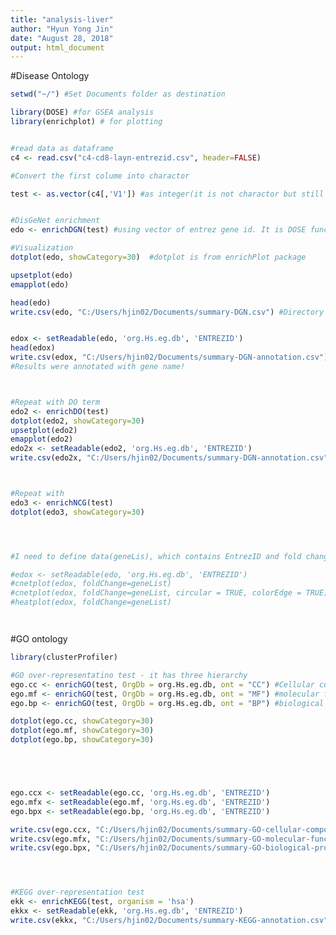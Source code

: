 ```yaml
---
title: "analysis-liver"
author: "Hyun Yong Jin"
date: "August 28, 2018"
output: html_document
---
```


#Disease Ontology

```r

setwd("~/") #Set Documents folder as destination

library(DOSE) #for GSEA analysis
library(enrichplot) # for plotting


#read data as dataframe
c4 <- read.csv("c4-cd8-layn-entrezid.csv", header=FALSE) 

#Convert the first colume into charactor

test <- as.vector(c4[,'V1']) #as integer(it is not charactor but still works)


#DisGeNet enrichment
edo <- enrichDGN(test) #using vector of entrez gene id. It is DOSE function. Enrichment analysis based on the DisGeNeT.

#Visualization
dotplot(edo, showCategory=30)  #dotplot is from enrichPlot package

upsetplot(edo)
emapplot(edo)

head(edo)
write.csv(edo, "C:/Users/hjin02/Documents/summary-DGN.csv") #Directory setting has an issue. Set up destination manually. "Summary function" is not necessary. It will automatically convert the data


edox <- setReadable(edo, 'org.Hs.eg.db', 'ENTREZID')
head(edox)
write.csv(edox, "C:/Users/hjin02/Documents/summary-DGN-annotation.csv")
#Results were annotated with gene name!



#Repeat with DO term
edo2 <- enrichDO(test)
dotplot(edo2, showCategory=30) 
upsetplot(edo2)
emapplot(edo2)
edo2x <- setReadable(edo2, 'org.Hs.eg.db', 'ENTREZID')
write.csv(edo2x, "C:/Users/hjin02/Documents/summary-DGN-annotation.csv")



#Repeat with 
edo3 <- enrichNCG(test)
dotplot(edo3, showCategory=30) 




#I need to define data(geneLis), which contains EntrezID and fold change. from edox, fold-change is start to be considered

#edox <- setReadable(edo, 'org.Hs.eg.db', 'ENTREZID')
#cnetplot(edox, foldChange=geneList)
#cnetplot(edox, foldChange=geneList, circular = TRUE, colorEdge = TRUE)
#heatplot(edox, foldChange=geneList)




```




#GO ontology
```r

library(clusterProfiler)

#GO over-representatino test - it has three hierarchy
ego.cc <- enrichGO(test, OrgDb = org.Hs.eg.db, ont = "CC") #Cellular component
ego.mf <- enrichGO(test, OrgDb = org.Hs.eg.db, ont = "MF") #molecular function
ego.bp <- enrichGO(test, OrgDb = org.Hs.eg.db, ont = "BP") #biological process

dotplot(ego.cc, showCategory=30) 
dotplot(ego.mf, showCategory=30) 
dotplot(ego.bp, showCategory=30) 





ego.ccx <- setReadable(ego.cc, 'org.Hs.eg.db', 'ENTREZID')
ego.mfx <- setReadable(ego.mf, 'org.Hs.eg.db', 'ENTREZID')
ego.bpx <- setReadable(ego.bp, 'org.Hs.eg.db', 'ENTREZID')

write.csv(ego.ccx, "C:/Users/hjin02/Documents/summary-GO-cellular-component.csv")
write.csv(ego.mfx, "C:/Users/hjin02/Documents/summary-GO-molecular-function.csv")
write.csv(ego.bpx, "C:/Users/hjin02/Documents/summary-GO-biological-process.csv")




#KEGG over-representation test
ekk <- enrichKEGG(test, organism = 'hsa')
ekkx <- setReadable(ekk, 'org.Hs.eg.db', 'ENTREZID')
write.csv(ekkx, "C:/Users/hjin02/Documents/summary-KEGG-annotation.csv")




```



